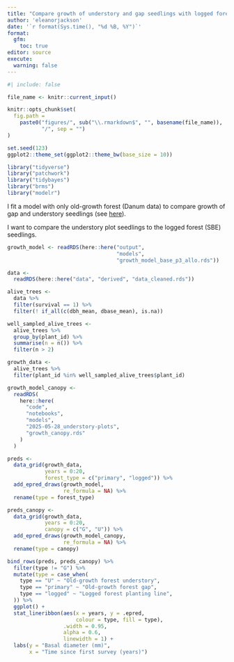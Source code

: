 ```yaml
---
title: "Compare growth of understory and gap seedlings with logged forest seedlings"
author: 'eleanorjackson'
date: '`r format(Sys.time(), "%d %B, %Y")`' 
format: 
  gfm:
    toc: true
editor: source
execute:
  warning: false
---
```


```r
#| include: false

file_name <- knitr::current_input()

knitr::opts_chunk$set(
  fig.path =
    paste0("figures/", sub("\\.rmarkdown$", "", basename(file_name)), 
           "/", sep = "")
)

set.seed(123)
ggplot2::theme_set(ggplot2::theme_bw(base_size = 10))
```

```r
library("tidyverse")
library("patchwork")
library("tidybayes")
library("brms")
library("modelr")
```


I fit a model with only old-growth forest (Danum data) 
to compare growth of gap and understory seedlings
(see [here](code/notebooks/2025-05-28_understory-plots.md)).

I want to compare the understory plot seedlings to the logged forest (SBE) seedlings.

```r
growth_model <- readRDS(here::here("output",
                                   "models",
                                   "growth_model_base_p3_allo.rds"))

data <-
  readRDS(here::here("data", "derived", "data_cleaned.rds"))

alive_trees <-
  data %>%
  filter(survival == 1) %>%
  filter(! if_all(c(dbh_mean, dbase_mean), is.na))

well_sampled_alive_trees <-
  alive_trees %>%
  group_by(plant_id) %>%
  summarise(n = n()) %>%
  filter(n > 2)

growth_data <-
  alive_trees %>%
  filter(plant_id %in% well_sampled_alive_trees$plant_id)
```


```r
growth_model_canopy <-
  readRDS(
    here::here(
      "code",
      "notebooks",
      "models",
      "2025-05-28_understory-plots",
      "growth_canopy.rds"
    )
  )
```

```r
preds <- 
  data_grid(growth_data,
            years = 0:20,
            forest_type = c("primary", "logged")) %>%
  add_epred_draws(growth_model,
                  re_formula = NA) %>% 
  rename(type = forest_type)
```

```r
preds_canopy <- 
  data_grid(growth_data,
            years = 0:20,
            canopy = c("G", "U")) %>%
  add_epred_draws(growth_model_canopy,
                  re_formula = NA) %>% 
  rename(type = canopy)
```

```r
bind_rows(preds, preds_canopy) %>% 
  filter(type != "G") %>% 
  mutate(type = case_when(
    type == "U" ~ "Old-growth forest understory",
    type == "primary" ~ "Old-growth forest gap",
    type == "logged" ~ "Logged forest planting line",
  )) %>% 
  ggplot() +
  stat_lineribbon(aes(x = years, y = .epred,
                      colour = type, fill = type),
                  .width = 0.95,
                  alpha = 0.6,
                  linewidth = 1) +
  labs(y = "Basal diameter (mm)",
       x = "Time since first survey (years)")
```

